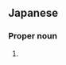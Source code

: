 ==Japanese==
{{ja-kanjitab|お|ぬま|yomi=k}}

===Proper noun===
{{ja-pos|おぬま|proper}}

# {{surname|lang=ja|sort=おぬま}}